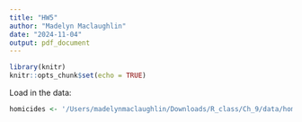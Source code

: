 ```yaml
---
title: "HW5"
author: "Madelyn Maclaughlin"
date: "2024-11-04"
output: pdf_document
---
```


```r
library(knitr)
knitr::opts_chunk$set(echo = TRUE)
```

Load in the data:
```r
homicides <- '/Users/madelynmaclaughlin/Downloads/R_class/Ch_9/data/homicides.csv'
```

